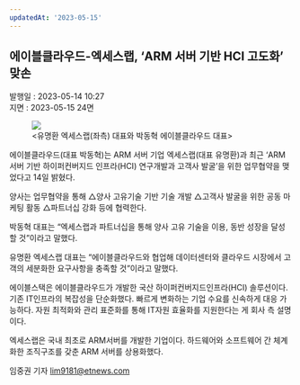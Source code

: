 ```yaml
---
updatedAt: '2023-05-15'
---
```


<h2>에이블클라우드-엑세스랩, ‘ARM 서버 기반 HCI 고도화’ 맞손</h2>
<div style={{ color: '#909090', display: 'flex' }}>
  <div style={{ marginRight: '12px' }}>발행일 : 2023-05-14 10:27</div>
  <div>지면 : 2023-05-15 24면</div>
</div>
<figure>
  <img src='https://github.com/ablecloud-team/ablecloud-homepage/blob/dev/public/images/blog/491-1.png?raw=true' />
  <div className='not-prose' style={{ display: 'flex', justifyContent: 'center' }}>
    &lt;유명환 엑세스랩(좌측) 대표와 박동혁 에이블클라우드 대표&gt;
  </div>
</figure>

에이블클라우드(대표 박동혁)는 ARM 서버 기업 엑세스랩(대표 유명환)과 최근 ‘ARM 서버 기반 하이퍼컨버지드 인프라(HCI) 연구개발과 고객사 발굴’을 위한 업무협약을 맺었다고 14일 밝혔다.

양사는 업무협약을 통해 △양사 고유기술 기반 기술 개발 △고객사 발굴을 위한 공동 마케팅 활동 △파트너십 강화 등에 협력한다.

박동혁 대표는 “엑세스랩과 파트너십을 통해 양사 고유 기술을 이용, 동반 성장을 달성할 것”이라고 말했다.

유명환 엑세스랩 대표는 “에이블클라우드와 협업해 데이터센터와 클라우드 시장에서 고객의 세분화한 요구사항을 충족할 것”이라고 말했다.

에이블스택은 에이블클라우드가 개발한 국산 하이퍼컨버지드인프라(HCI) 솔루션이다. 기존 IT인프라의 복잡성을 단순화했다. 빠르게 변화하는 기업 수요를 신속하게 대응 가능하다. 자원 최적화와 관리 표준화를 통해 IT자원 효율화를 지원한다는 게 회사 측 설명이다.

엑세스랩은 국내 최초로 ARM서버를 개발한 기업이다. 하드웨어와 소프트웨어 간 체계화한 조직구조를 갖춘 ARM 서버를 상용화했다.

임중권 기자 lim9181@etnews.com

